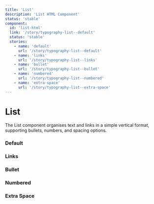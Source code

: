 ```yaml
---
title: 'List'
description: 'List HTML Component'
status: 'stable'
component:
  id: 'list-html'
  link: '/story/typography-list--default'
  status: 'stable'
  stories:
    - name: 'default'
      url: '/story/typography-list--default'
    - name: 'links'
      url: '/story/typography-list--links'
    - name: 'bullet'
      url: '/story/typography-list--bullet'
    - name: 'numbered'
      url: '/story/typography-list--numbered'
    - name: 'extra-space'
      url: '/story/typography-list--extra-space'
---
```


# List

The List component organises text and links in a simple vertical format, supporting bullets, numbers, and spacing options.

<Section current="html">

### Default

<ComponentPreview>
  <StorybookFrame componentId="list-html" story="default" />
</ComponentPreview>

### Links

<ComponentPreview>
  <StorybookFrame componentId="list-html" story="links" />
</ComponentPreview>

### Bullet

<ComponentPreview>
  <StorybookFrame componentId="list-html" story="bullet" />
</ComponentPreview>

### Numbered

<ComponentPreview>
  <StorybookFrame componentId="list-html" story="numbered" />
</ComponentPreview>

### Extra Space

<ComponentPreview>
  <StorybookFrame componentId="list-html" story="extra-space" />
</ComponentPreview>

</Section>
